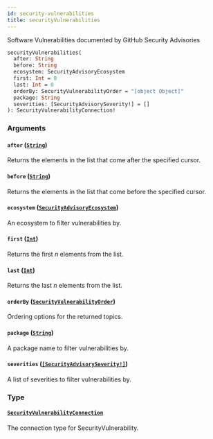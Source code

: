 ```yaml
---
id: security-vulnerabilities
title: securityVulnerabilities
---
```


Software Vulnerabilities documented by GitHub Security Advisories

```graphql
securityVulnerabilities(
  after: String
  before: String
  ecosystem: SecurityAdvisoryEcosystem
  first: Int = 0
  last: Int = 0
  orderBy: SecurityVulnerabilityOrder = "[object Object]"
  package: String
  severities: [SecurityAdvisorySeverity!] = []
): SecurityVulnerabilityConnection!

```

### Arguments

#### `after` ([`String`](/docs/api/scalars/string))

Returns the elements in the list that come after the specified cursor.

#### `before` ([`String`](/docs/api/scalars/string))

Returns the elements in the list that come before the specified cursor.

#### `ecosystem` ([`SecurityAdvisoryEcosystem`](/docs/api/enums/security-advisory-ecosystem))

An ecosystem to filter vulnerabilities by.

#### `first` ([`Int`](/docs/api/scalars/int))

Returns the first _n_ elements from the list.

#### `last` ([`Int`](/docs/api/scalars/int))

Returns the last _n_ elements from the list.

#### `orderBy` ([`SecurityVulnerabilityOrder`](/docs/api/inputs/security-vulnerability-order))

Ordering options for the returned topics.

#### `package` ([`String`](/docs/api/scalars/string))

A package name to filter vulnerabilities by.

#### `severities` ([`[SecurityAdvisorySeverity!]`](/docs/api/enums/security-advisory-severity))

A list of severities to filter vulnerabilities by.

### Type

#### [`SecurityVulnerabilityConnection`](/docs/api/objects/security-vulnerability-connection)

The connection type for SecurityVulnerability.
